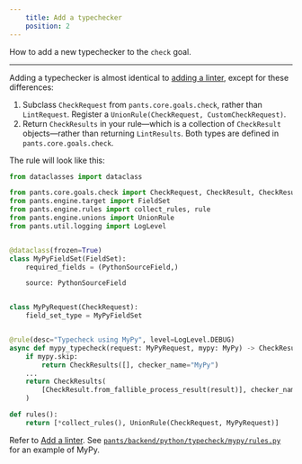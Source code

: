 ```yaml
---
    title: Add a typechecker
    position: 2
---
```


How to add a new typechecker to the `check` goal.

---

Adding a typechecker is almost identical to [adding a linter](doc:plugins-lint-goal), except for these differences:

1. Subclass `CheckRequest` from `pants.core.goals.check`, rather than `LintRequest`. Register a `UnionRule(CheckRequest, CustomCheckRequest)`.
2. Return `CheckResults` in your rule—which is a collection of `CheckResult` objects—rather than returning `LintResults`. Both types are defined in `pants.core.goals.check`.

The rule will look like this:

```python
from dataclasses import dataclass

from pants.core.goals.check import CheckRequest, CheckResult, CheckResults
from pants.engine.target import FieldSet
from pants.engine.rules import collect_rules, rule
from pants.engine.unions import UnionRule
from pants.util.logging import LogLevel


@dataclass(frozen=True)
class MyPyFieldSet(FieldSet):
    required_fields = (PythonSourceField,)

    source: PythonSourceField


class MyPyRequest(CheckRequest):
    field_set_type = MyPyFieldSet


@rule(desc="Typecheck using MyPy", level=LogLevel.DEBUG)
async def mypy_typecheck(request: MyPyRequest, mypy: MyPy) -> CheckResults:
    if mypy.skip:
        return CheckResults([], checker_name="MyPy")
    ...
    return CheckResults(
        [CheckResult.from_fallible_process_result(result)], checker_name="MyPy"
    )

def rules():
    return [*collect_rules(), UnionRule(CheckRequest, MyPyRequest)]
```

Refer to [Add a linter](doc:plugins-lint-goal). See [`pants/backend/python/typecheck/mypy/rules.py`](https://github.com/pantsbuild/pants/blob/master/src/python/pants/backend/python/typecheck/mypy/rules.py) for an example of MyPy.